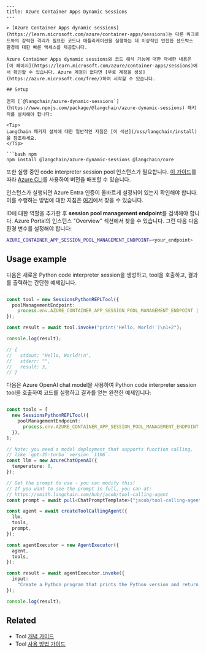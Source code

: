 ```mdx
---
title: Azure Container Apps Dynamic Sessions
---

> [Azure Container Apps dynamic sessions](https://learn.microsoft.com/azure/container-apps/sessions)는 다른 워크로드와의 강력한 격리가 필요한 코드나 애플리케이션을 실행하는 데 이상적인 안전한 샌드박스 환경에 대한 빠른 액세스를 제공합니다.

Azure Container Apps dynamic sessions와 코드 해석 기능에 대한 자세한 내용은 [이 페이지](https://learn.microsoft.com/azure/container-apps/sessions)에서 확인할 수 있습니다. Azure 계정이 없다면 [무료 계정을 생성](https://azure.microsoft.com/free/)하여 시작할 수 있습니다.

## Setup

먼저 [`@langchain/azure-dynamic-sessions`](https://www.npmjs.com/package/@langchain/azure-dynamic-sessions) 패키지를 설치해야 합니다:

<Tip>
LangChain 패키지 설치에 대한 일반적인 지침은 [이 섹션](/oss/langchain/install)을 참조하세요.
</Tip>

```bash npm
npm install @langchain/azure-dynamic-sessions @langchain/core
```

또한 실행 중인 code interpreter session pool 인스턴스가 필요합니다. [이 가이드](https://learn.microsoft.com/azure/container-apps/sessions-code-interpreter)를 따라 [Azure CLI](https://learn.microsoft.com/cli/azure/install-azure-cli)를 사용하여 버전을 배포할 수 있습니다.

인스턴스가 실행되면 Azure Entra 인증이 올바르게 설정되어 있는지 확인해야 합니다. 이를 수행하는 방법에 대한 지침은 [여기](https://learn.microsoft.com/azure/container-apps/sessions?tabs=azure-cli#authentication)에서 찾을 수 있습니다.

ID에 대한 역할을 추가한 후 **session pool management endpoint**를 검색해야 합니다. Azure Portal의 인스턴스 "Overview" 섹션에서 찾을 수 있습니다. 그런 다음 다음 환경 변수를 설정해야 합니다:

```bash .env example
AZURE_CONTAINER_APP_SESSION_POOL_MANAGEMENT_ENDPOINT=<your_endpoint>
```

## Usage example

다음은 새로운 Python code interpreter session을 생성하고, tool을 호출하고, 결과를 출력하는 간단한 예제입니다.

```typescript

const tool = new SessionsPythonREPLTool({
  poolManagementEndpoint:
    process.env.AZURE_CONTAINER_APP_SESSION_POOL_MANAGEMENT_ENDPOINT || "",
});

const result = await tool.invoke("print('Hello, World!')\n1+2");

console.log(result);

// {
//   stdout: "Hello, World!\n",
//   stderr: "",
//   result: 3,
// }
```

다음은 Azure OpenAI chat model을 사용하여 Python code interpreter session tool을 호출하여 코드를 실행하고 결과를 얻는 완전한 예제입니다:

```typescript

const tools = [
  new SessionsPythonREPLTool({
    poolManagementEndpoint:
      process.env.AZURE_CONTAINER_APP_SESSION_POOL_MANAGEMENT_ENDPOINT || "",
  }),
];

// Note: you need a model deployment that supports function calling,
// like `gpt-35-turbo` version `1106`.
const llm = new AzureChatOpenAI({
  temperature: 0,
});

// Get the prompt to use - you can modify this!
// If you want to see the prompt in full, you can at:
// https://smith.langchain.com/hub/jacob/tool-calling-agent
const prompt = await pull<ChatPromptTemplate>("jacob/tool-calling-agent");

const agent = await createToolCallingAgent({
  llm,
  tools,
  prompt,
});

const agentExecutor = new AgentExecutor({
  agent,
  tools,
});

const result = await agentExecutor.invoke({
  input:
    "Create a Python program that prints the Python version and return the result.",
});

console.log(result);
```

## Related

- Tool [개념 가이드](/oss/langchain/tools)
- Tool [사용 방법 가이드](/oss/langchain/tools)
```